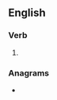 {{also|cross-linked}}
==English==

===Verb===
{{head|en|verb form}}

# {{en-past of|crosslink}}

===Anagrams===
* {{anagrams|en|a=cdeiklnorss|decrosslink}}